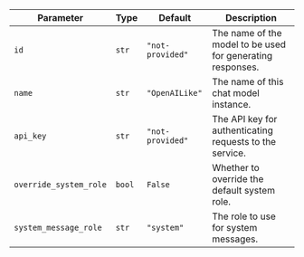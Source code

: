 | Parameter                | Type     | Default         | Description                                                |
| ----------------------- | -------- | --------------- | ---------------------------------------------------------- |
| `id`                    | `str`    | `"not-provided"`| The name of the model to be used for generating responses. |
| `name`                  | `str`    | `"OpenAILike"`  | The name of this chat model instance.                      |
| `api_key`               | `str`    | `"not-provided"`| The API key for authenticating requests to the service.    |
| `override_system_role`  | `bool`   | `False`         | Whether to override the default system role.               |
| `system_message_role`   | `str`    | `"system"`      | The role to use for system messages.                      |
